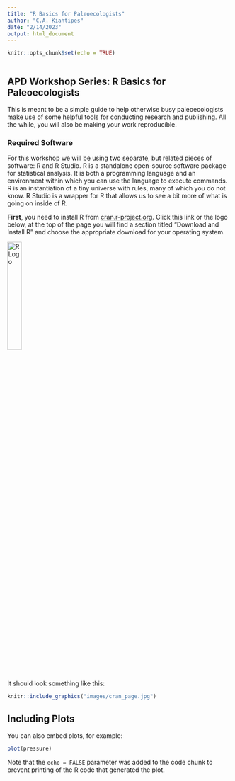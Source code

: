 ```yaml
---
title: "R Basics for Paleoecologists"
author: "C.A. Kiahtipes"
date: "2/14/2023"
output: html_document
---
```


```r
knitr::opts_chunk$set(echo = TRUE)



```

## APD Workshop Series: R Basics for Paleoecologists

This is meant to be a simple guide to help otherwise busy paleoecologists make use of some helpful tools for conducting research and publishing. All the while, you will also be making your work reproducible.

### Required Software

For this workshop we will be using two separate, but related pieces of software: R and R Studio. R is a standalone open-source software package for statistical analysis. It is both a programming language and an environment within which you can use the language to execute commands. R is an instantiation of a tiny universe with rules, many of which you do not know. R Studio is a wrapper for R that allows us to see a bit more of what is going on inside of R.

**First**, you need to install R from [cran.r-project.org](https://cran.r-project.org/). Click this link or the logo below, at the top of the page you will find a section titled "Download and Install R" and choose the appropriate download for your operating system. 

[![R Logo](https://cran.r-project.org/Rlogo.svg){width=25%}](https://cran.r-project.org/)

It should look something like this:

```r

knitr::include_graphics("images/cran_page.jpg")

```

## Including Plots

You can also embed plots, for example:

```r
plot(pressure)
```

Note that the `echo = FALSE` parameter was added to the code chunk to prevent printing of the R code that generated the plot.
